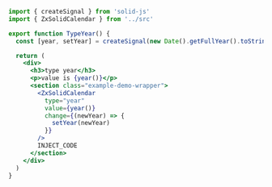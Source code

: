 ```jsx
import { createSignal } from 'solid-js'
import { ZxSolidCalendar } from '../src'

export function TypeYear() {
  const [year, setYear] = createSignal(new Date().getFullYear().toString())

  return (
    <div>
      <h3>type year</h3>
      <p>value is {year()}</p>
      <section class="example-demo-wrapper">
        <ZxSolidCalendar
          type="year"
          value={year()}
          change={(newYear) => {
            setYear(newYear)
          }}
        />
        INJECT_CODE
      </section>
    </div>
  )
}
```

